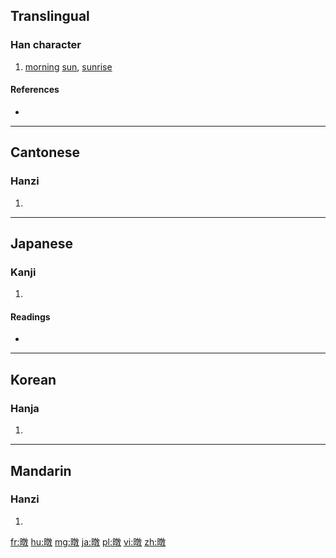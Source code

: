 ==Translingual==

===Han character===
{{Han char|rn=72|rad=日|as=12|sn=16|four=6804<sub>0</sub>|canj=日卜木大 (AYDK)|ids=⿰[[日]][[敦]]}}

# [[morning]] [[sun]], [[sunrise]]

====References====
* {{Han ref|kx=0499.490|dkj=14160|dj=0869.190|hdz=21537.070|uh=66BE|ud=26302|bh=E9B4|bd=59828}}

----

==Cantonese==

===Hanzi===
{{yue-hanzi|jyut=|y=tan1}}

# {{defn|lang=yue|sort=日12}}

----

==Japanese==

===Kanji===
{{ja-kanji|grade=|rs=日12}}

# {{defn|lang=ja|sort=日12}}

====Readings====
* {{ja-readings|on=[[とん]] (ton)|kun=[[あさひ]] (asahi)}}

----

==Korean==

===Hanja===
{{ko-hanja|hangeul=돈|eumhun=|rv=don|mr=ton|y=ton}}

# {{defn|lang=ko|sort=日12}}

----

==Mandarin==

===Hanzi===
{{cmn-hanzi|pin=[[tūn]] ([[tun1]])|wg=t'un<sup>1</sup>}}

# {{defn|lang=cmn|sort=日12}}

[[fr:暾]]
[[hu:暾]]
[[mg:暾]]
[[ja:暾]]
[[pl:暾]]
[[vi:暾]]
[[zh:暾]]